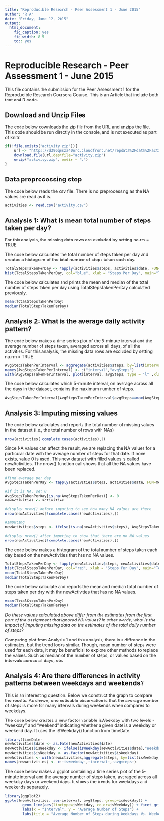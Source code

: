 ```yaml
---
title: "Reproducible Research - Peer Assessment 1 - June 2015"
author: "R A"
date: "Friday, June 12, 2015"
output:
  html_document:
    fig_caption: yes
    fig_width: 8.5
    toc: yes
---
```

# Reproducible Research - Peer Assessment 1 - June 2015

This file contains the submission for the Peer Assessment 1 for the Reproducible Research Coursera Course. This is an Article that include both text and R code.

## Download and Unzip Files

The code below downloads the zip file from the URL and unzips the file. This code should be run directly in the console, and is not executed as part of knitr.

```r
if(!file.exists("activity.zip")){
    url <- "https://d396qusza40orc.cloudfront.net/repdata%2Fdata%2Factivity.zip"
    download.file(url,destfile="activity.zip")
    unzip("activity.zip", exdir = ".")
}
```

## Data preprocessing step

The code below reads the csv file. There is no preprocessing as the NA values are read as it is.

```r
activities <- read.csv("activity.csv")
```

## Analysis 1: What is mean total number of steps taken per day?

For this analysis, the missing data rows are excluded by setting na.rm = TRUE

The code below calculates the total number of steps taken per day and created a histogram of the total number of steps taken each day.

```r
TotalStepsTakenPerDay <- tapply(activities$steps, activities$date, FUN=sum, na.rm=TRUE)
hist(TotalStepsTakenPerDay, col="blue", xlab = "Steps Per Day", main="Total Number of Steps Taken Each Day")
```

The code below calculates and prints the mean and median of the total number of steps taken per day using TotalStepsTakenPerDay calculated previously.

```r
mean(TotalStepsTakenPerDay)
median(TotalStepsTakenPerDay)
```

## Analysis 2: What is the average daily activity pattern?

The code below makes a time series plot of the 5-minute interval and the average number of steps taken, averaged across all days, of all the activities. For this analysis, the missing data rows are excluded by setting na.rm = TRUE

```r
AvgStepsTakenPerInterval <- aggregate(activities$steps, by=list(interval=activities$interval), FUN=mean, na.rm=TRUE)
names(AvgStepsTakenPerInterval) <- c("interval","avgSteps")
with(AvgStepsTakenPerInterval, plot(interval, avgSteps, type = "l" ,xlab="Time Interval", ylab = "Average Steps", main ="Average Steps of the 5-minute Interval"))
```

The code below calculates which 5-minute interval, on average across all the days in the dataset, contains the maximum number of steps.

```r
AvgStepsTakenPerInterval[AvgStepsTakenPerInterval$avgSteps==max(AvgStepsTakenPerInterval$avgSteps),"interval"]
```

## Analysis 3: Imputing missing values

The code below calculates and reports the total number of missing values in the dataset (i.e., the total number of rows with NAs)

```r
nrow(activities[!complete.cases(activities),])
```

Since NA values can affect the result, we are replacing the NA values for a particular date with the average number of steps for that date. If none exists, value 0 is used. This new dataset with filled values is called newActivities. The nrow() function call shows that all the NA values have been replaced.

```r

#find average per day
AvgStepsTakenPerDay <- tapply(activities$steps, activities$date, FUN=mean, na.action = na.omit)

#if it is NA, set 0
AvgStepsTakenPerDay[is.na(AvgStepsTakenPerDay)] <- 0
newActivities <- activities

#display nrow() before imputing to see how many NA values are there
nrow(newActivities[!complete.cases(newActivities),])

#imputing
newActivities$steps <- ifelse(is.na(newActivities$steps), AvgStepsTakenPerDay[newActivities$date], newActivities$steps)

#display nrow() after imputing to show that there are no NA values
nrow(newActivities[!complete.cases(newActivities),])
```

The code below makes a histogram of the total number of steps taken each day based on the newActivities that has no NA values. 

```r
TotalStepsTakenPerDay <- tapply(newActivities$steps, newActivities$date, FUN=sum, na.rm=TRUE)
hist(TotalStepsTakenPerDay, col="red", xlab = "Steps Per Day", main="Total Number of Steps Taken Each Day (after filling NA values)")
mean(TotalStepsTakenPerDay)
median(TotalStepsTakenPerDay)
```

The code below calculate and reports the mean and median total number of steps taken per day with the newActivities that has no NA values. 

```r
mean(TotalStepsTakenPerDay)
median(TotalStepsTakenPerDay)
```

*Do these values calculated above differ from the estimates from the first part of the assignment that ignored NA values? In other words, what is the impact of imputing missing data on the estimates of the total daily number of steps?*

Comparing plot from Analysis 1 and this analysis, there is a diffrence in the estimates, but the trend looks similar. Though, mean number of steps were used for each date, it may be beneficial to explore other methods to replace the values. Such as median of the number of steps, or values based on the intervals across all days, etc.


## Analysis 4: Are there differences in activity patterns between weekdays and weekends?

This is an interesting question. Below we construct the graph to compare the results. As shown, one noticable observation is that the average number of steps is more for many intervals during weekends when compared to weekdays.

The code below creates a new factor variable isWeekday with two levels - "weekday" and "weekend" indicating whether a given date is a weekday or weekend day. It uses the iSWeekday() function from timeDate.

```r
library(timeDate)
newActivities$date <- as.Date(newActivities$date)
newActivities$isWeekday <- ifelse(isWeekday(newActivities$date),"Weekday","Weekend")
newActivities$isWeekday <- as.factor(newActivities$isWeekday)
newActivities <- with(newActivities,aggregate(steps, by=list(isWeekday, interval), FUN=mean))
names(newActivities) <- c("isWeekday","interval","avgSteps")
```

The code below makes a ggplot containing a time series plot of the 5-minute interval and the average number of steps taken, averaged across all weekday days or weekend days. It shows the trends for weekdays and weekends separately.


```r
library(ggplot2)
ggplot(newActivities, aes(interval, avgSteps, group=isWeekday)) +
        geom_line(aes(linetype=isWeekday, color=isWeekday)) + facet_grid(isWeekday ~ .) +  
        labs(x = "Interval", y = "Average Number of Steps") +
        labs(title = "Average Number of Steps during Weekdays Vs. Weekends for different Intervals\n")
```